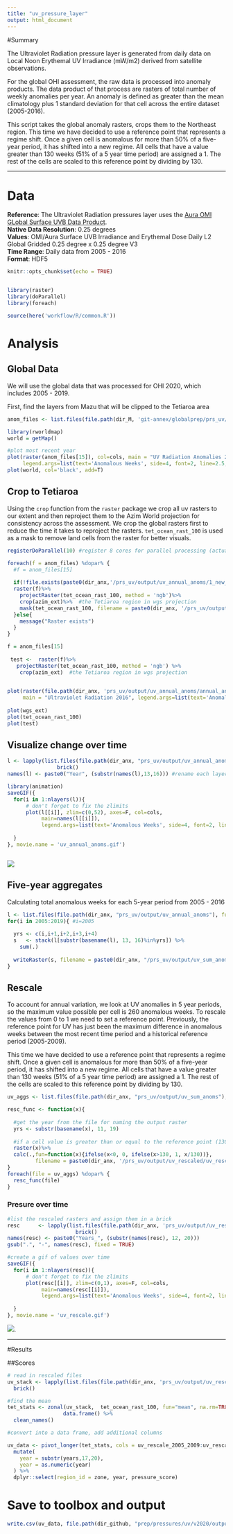 ```yaml
---
title: "uv_pressure_layer"
output: html_document
---
```


#Summary

The Ultraviolet Radiation pressure layer is generated from daily data on Local Noon Erythemal UV Irradiance (mW/m2) derived from satellite observations. 

For the global OHI assessment, the raw data is processed into anomaly products. The data product of that process are rasters of total number of weekly anomalies per year. An anomaly is defined as greater than the mean climatology plus 1 standard deviation for that cell across the entire dataset (2005-2016).

This script takes the global anomaly rasters, crops them to the Northeast region. This time we have decided to use a reference point that represents a regime shift. Once a given cell is anomalous for more than 50% of a five-year period, it has shifted into a new regime. All cells that have a value greater than 130 weeks (51% of a 5 year time period) are assigned a 1. The rest of the cells are scaled to this reference point by dividing by 130.

***

# Data

**Reference**: The Ultraviolet Radiation pressures layer uses the [Aura OMI GLobal Surface UVB Data Product](https://disc.gsfc.nasa.gov/uui/datasets/OMUVBG_V003/summary#).  
**Native Data Resolution**: 0.25 degrees  
**Values**: OMI/Aura Surface UVB Irradiance and Erythemal Dose Daily L2 Global Gridded 0.25 degree x 0.25 degree V3  
**Time Range**: Daily data from 2005 - 2016  
**Format**: HDF5

```r
knitr::opts_chunk$set(echo = TRUE)


library(raster)
library(doParallel)
library(foreach)

source(here('workflow/R/common.R'))

```

# Analysis 

## Global Data 

We will use the global data that was processed for OHI 2020, which includes 2005 - 2019. 

First, find the layers from Mazu that will be clipped to the Tetiaroa area

```r


anom_files <- list.files(file.path(dir_M, 'git-annex/globalprep/prs_uv/v2020/int/annual_anomalies_diff'), pattern = "annual_pos", full.names = T) #double check these are the right ones

library(rworldmap)
world = getMap()

#plot most recent year
plot(raster(anom_files[15]), col=cols, main = "UV Radiation Anomalies 2019", box=F, axes=F,
     legend.args=list(text='Anomalous Weeks', side=4, font=2, line=2.5, cex=0.8))
plot(world, col='black', add=T)

```

## Crop to Tetiaroa

Using the `crop` function from the `raster` package we crop all uv rasters to our extent and then reproject them to the Azim World projection for consistency across the assessment. We crop the global rasters first to reduce the time it takes to reproject the rasters. `tet_ocean_rast_100` is used as a mask to remove land cells from the raster for better visuals.


```r

registerDoParallel(10) #register 8 cores for parallel processing (actually 10)

foreach(f = anom_files) %dopar% {
  #f = anom_files[15]
  
  if(!file.exists(paste0(dir_anx,'/prs_uv/output/uv_annual_anoms/1_new_annual_anom_', substr(basename(f), 22, 25),'.tif'))){
  raster(f)%>%
    projectRaster(tet_ocean_rast_100, method = 'ngb')%>%
    crop(azim_ext)%>%  #the Tetiaroa region in wgs projection
    mask(tet_ocean_rast_100, filename = paste0(dir_anx, '/prs_uv/output/uv_annual_anoms/annual_anom_', substr(basename(f), 22, 25),'.tif'),overwrite=T)
  }else{
    message("Raster exists")
  }
}

f = anom_files[15]
  
 test <-  raster(f)%>%
   projectRaster(tet_ocean_rast_100, method = 'ngb') %>% 
    crop(azim_ext)  #the Tetiaroa region in wgs projection
    

plot(raster(file.path(dir_anx, 'prs_uv/output/uv_annual_anoms/annual_anom_2007.tif')), col=cols, 
     main = "Ultraviolet Radiation 2016", legend.args=list(text='Anomalous Weeks', side=4, font=2, line=2.5, cex=0.8))
  
plot(wgs_ext)
plot(tet_ocean_rast_100)
plot(test)
```

## Visualize change over time 

```r


l <- lapply(list.files(file.path(dir_anx, "prs_uv/output/uv_annual_anoms"), full.names=T), raster)%>%
                brick()
names(l) <- paste0("Year", (substr(names(l),13,16))) #rename each layer for plotting

library(animation)
saveGIF({
  for(i in 1:nlayers(l)){
      # don't forget to fix the zlimits
      plot(l[[i]], zlim=c(0,52), axes=F, col=cols,
           main=names(l[[i]]),
           legend.args=list(text='Anomalous Weeks', side=4, font=2, line=2.5, cex=0.8))
      
  }
}, movie.name = 'uv_annual_anoms.gif')



```

<img src="uv_annual_anoms.gif"/>

## Five-year aggregates

Calculating total anomalous weeks for each 5-year period from 2005 - 2016
```r

l <- list.files(file.path(dir_anx, "prs_uv/output/uv_annual_anoms"), full.names=T)
for(i in 2005:2019){ #i=2005
  
  yrs <- c(i,i+1,i+2,i+3,i+4)
  s   <- stack(l[substr(basename(l), 13, 16)%in%yrs]) %>%
    sum(.)
  
  writeRaster(s, filename = paste0(dir_anx, "/prs_uv/output/uv_sum_anoms/sum_anoms_", min(yrs), '-', max(yrs), '.tif'), overwrite=T)
}


```

## Rescale

To account for annual variation, we look at UV anomalies in 5 year periods, so the maximum value possible per cell is 260 anomalous weeks. To rescale the values from 0 to 1 we need to set a reference point. Previously, the reference point for UV has just been the maximum difference in anomalous weeks between the most recent time period and a historical reference period (2005-2009).

This time we have decided to use a reference point that represents a regime shift. Once a given cell is anomalous for more than 50% of a five-year period, it has shifted into a new regime. All cells that have a value greater than 130 weeks (51% of a 5 year time period) are assigned a 1. The rest of the cells are scaled to this reference point by dividing by 130.

```r

uv_aggs <- list.files(file.path(dir_anx, "prs_uv/output/uv_sum_anoms"), full.names=T)

resc_func <- function(x){
  
  #get the year from the file for naming the output raster
  yrs <- substr(basename(x), 11, 19)
 
  #if a cell value is greater than or equal to the reference point (130 weeks), we assign a value of 1, otherwise it is divided by the reference point
  raster(x)%>%
  calc(.,fun=function(x){ifelse(x<0, 0, ifelse(x>130, 1, x/130))},
         filename = paste0(dir_anx, '/prs_uv/output/uv_rescaled/uv_rescale_', yrs, '.tif'), overwrite=T)
}
foreach(file = uv_aggs) %dopar% {
  resc_func(file)
}

```

### Presure over time

```r

#list the rescaled rasters and assign them in a brick
resc      <- lapply(list.files(file.path(dir_anx, 'prs_uv/output/uv_rescaled'), full.names=T), raster) %>%
                      brick()
names(resc) <- paste0("Years_", (substr(names(resc), 12, 20)))
gsub(".", "-", names(resc), fixed = TRUE)

#create a gif of values over time
saveGIF({
  for(i in 1:nlayers(resc)){
      # don't forget to fix the zlimits
      plot(resc[[i]], zlim=c(0,1), axes=F, col=cols,
           main=names(resc[[i]]),
           legend.args=list(text='Anomalous Weeks', side=4, font=2, line=2.5, cex=0.8))
      
  }
}, movie.name = 'uv_rescale.gif')


```

<img src="uv_rescale.gif"/>. 

***

#Results

##Scores

```r

# read in rescaled files
uv_stack <- lapply(list.files(file.path(dir_anx, 'prs_uv/output/uv_rescaled'),full.names=T), raster) %>%
  brick()

#find the mean 
tet_stats <- zonal(uv_stack,  tet_ocean_rast_100, fun="mean", na.rm=TRUE, progress="text") %>%
                  data.frame() %>% 
  clean_names()

#convert into a data frame, add additional columns

uv_data <- pivot_longer(tet_stats, cols = uv_rescale_2005_2009:uv_rescale_2015_2019 , names_to = "years", values_to = "pressure_score") %>% 
  mutate(
    year = substr(years,17,20),
    year = as.numeric(year)
  ) %>% 
  dplyr::select(region_id = zone, year, pressure_score)

```

# Save to toolbox and output

```r

write.csv(uv_data, file.path(dir_github, "prep/pressures/uv/v2020/output/uv_data.csv"))


```
